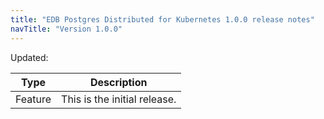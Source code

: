 ```yaml
---
title: "EDB Postgres Distributed for Kubernetes 1.0.0 release notes"
navTitle: "Version 1.0.0"
---
```


Updated: <DATE OF RELEASE>

| Type    | Description                            |
| ------- | -------------------------------------- |
| Feature |  This is the initial release.          |
